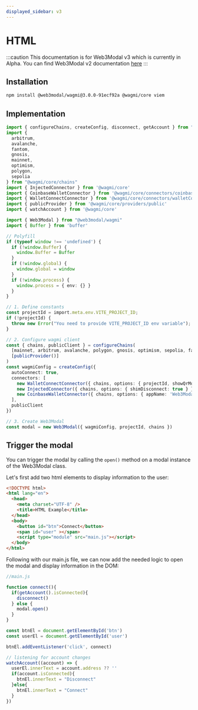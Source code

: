```yaml
---
displayed_sidebar: v3
---
```


# HTML

:::caution
This documentation is for Web3Modal v3 which is currently in Alpha. You can find Web3Modal v2 documentation [here](../react/wagmi/installation.mdx)
:::

## Installation

```bash npm2yarn
npm install @web3modal/wagmi@3.0.0-91ecf92a @wagmi/core viem
```

## Implementation

```ts
import { configureChains, createConfig, disconnect, getAccount } from "@wagmi/core"
import { 
  arbitrum,
  avalanche,
  fantom,
  gnosis,
  mainnet,
  optimism,
  polygon,
  sepolia
} from "@wagmi/core/chains"
import { InjectedConnector } from '@wagmi/core'
import { CoinbaseWalletConnector } from '@wagmi/core/connectors/coinbaseWallet'
import { WalletConnectConnector } from '@wagmi/core/connectors/walletConnect'
import { publicProvider } from '@wagmi/core/providers/public'
import { watchAccount } from '@wagmi/core'

import { Web3Modal } from "@web3modal/wagmi"
import { Buffer } from 'buffer'

// Polyfill
if (typeof window !== 'undefined') {
  if (!window.Buffer) {
    window.Buffer = Buffer
  }
  if (!window.global) {
    window.global = window
  }
  if (!window.process) {
    window.process = { env: {} }
  }
}

// 1. Define constants
const projectId = import.meta.env.VITE_PROJECT_ID;
if (!projectId) {
  throw new Error("You need to provide VITE_PROJECT_ID env variable");
}

// 2. Configure wagmi client
const { chains, publicClient } = configureChains(
  [mainnet, arbitrum, avalanche, polygon, gnosis, optimism, sepolia, fantom],
  [publicProvider()]
)
const wagmiConfig = createConfig({
  autoConnect: true,
  connectors: [
    new WalletConnectConnector({ chains, options: { projectId, showQrModal: false } }),
    new InjectedConnector({ chains, options: { shimDisconnect: true } }),
    new CoinbaseWalletConnector({ chains, options: { appName: 'Web3Modal' } })
  ],
  publicClient
})

// 3. Create Web3Modal
const modal = new Web3Modal({ wagmiConfig, projectId, chains })
```

## Trigger the modal

You can trigger the modal by calling the `open()` method on a modal instance of the Web3Modal class.

Let's first add two html elements to display information to the user:

```html
<!DOCTYPE html>
<html lang="en">
  <head>
    <meta charset="UTF-8" />
    <title>HTML Example</title>
  </head>
  <body>
    <button id="btn">Connect</button>
    <span id="user" ></span>
    <script type="module" src="main.js"></script>
  </body>
</html>
```

Following with our main.js file, we can now add the needed logic to open the modal and display information in the DOM:  
```ts
//main.js

function connect(){
  if(getAccount().isConnected){
    disconnect()
  } else {
    modal.open()
  }
}

const btnEl = document.getElementById('btn')
const userEl = document.getElementById('user')

btnEl.addEventListener('click', connect)

// listening for account changes
watchAccount((account) => {
  userEl.innerText = account.address ?? ''
  if(account.isConnected){
    btnEl.innerText = "Disconnect"
  }else{
    btnEl.innerText = "Connect"
  }
})
```
